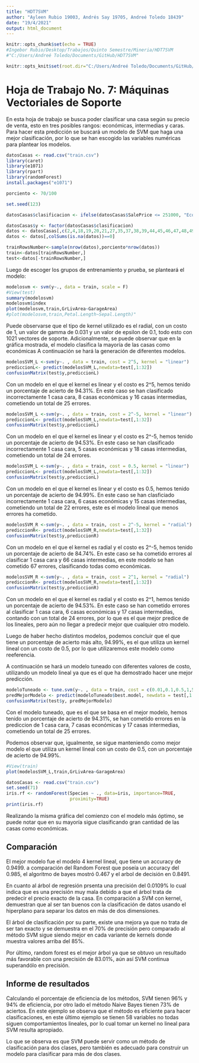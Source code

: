 ```yaml
---
title: "HDT7SVM"
author: "Ayleen Rubio 19003, Andrés Say 19705, Andreé Toledo 18439"
date: "19/4/2021"
output: html_document
---
```


```r
knitr::opts_chunk$set(echo = TRUE)
#Ingebor Rubio/Desktop/Trabajos/Quinto Semestre/Mineria/HDT7SVM
#"C:/Users/Andreé Toledo/Documents/GitHub/HDT7SVM"

knitr::opts_knit$set(root.dir="C:/Users/Andreé Toledo/Documents/GitHub/HDT7SVM")
```

# Hoja de Trabajo No. 7: Máquinas Vectoriales de Soporte

En esta hoja de trabajo se busca poder clasificar una casa según su precio de venta, esto en tres posibles rangos: económicas, intermedias y caras. Para hacer esta predicción se buscará un modelo de SVM que haga una mejor clasificación, por lo que se han escogido las variables numéricas para plantear los modelos.

```r
datosCasas <- read.csv("train.csv")
library(caret)
library(e1071)
library(rpart)
library(randomForest)
install.packages("e1071")

porciento <- 70/100

set.seed(123)

datosCasas$clasificacion <- ifelse(datosCasas$SalePrice <= 251000, "Economicas", ifelse(datosCasas$SalePrice <= 538000, "Intermedias", ifelse(datosCasas$SalePrice <= 755000, "Caras")))

datosCasas$y <- factor(datosCasas$clasificacion)
datos <- datosCasas[,c(2,4,18,19,20,21,27,35,37,38,39,44,45,46,47,48,49,50,51,52,53,55,57,60,62,63,67,68,69,70,71,72,76,77,78,83)]
datos <- datos[,colSums(is.na(datos))==0]

trainRowsNumber<-sample(nrow(datos),porciento*nrow(datos))
train<-datos[trainRowsNumber,]
test<-datos[-trainRowsNumber,]
```

Luego de escoger los grupos de entrenamiento y prueba, se planteará el modelo:

```r
modelosvm <- svm(y~., data = train, scale = F)
#View(test)
summary(modelosvm)
modelosvm$index
plot(modelosvm,train,GrLivArea~GarageArea)
#plot(modelosvm,train,Petal.Length~Sepal.Length)"
```

Puede observarse que el tipo de kernel utilizado es el radial, con un costo de 1, un valor de gamma de 0.031 y un valor de epsilon de 0.1, todo esto con 1021 vectores de soporte. Adicionalmente, se puede observar que en la gráfica mostrada, el modelo clasifica la mayoría de las casas como económicas 
A continuación se hará la generación de diferentes modelos.

```r
modelosSVM_L <-svm(y~. , data = train, cost = 2^5, kernel = "linear")
prediccionL<- predict(modelosSVM_L,newdata=test[,1:32])
confusionMatrix(test$y,prediccionL)
```

Con un modelo en el que el kernel es linear y el costo es 2^5, hemos tenido un porcentaje de acierto de 94.31%. En este caso se han clasificado incorrectamente 1 casa cara, 8 casas económicas y 16 casas intermedias, cometiendo un total de 25 errores.

```r
modelosSVM_L <-svm(y~. , data = train, cost = 2^-5, kernel = "linear")
prediccionL<- predict(modelosSVM_L,newdata=test[,1:32])
confusionMatrix(test$y,prediccionL)
```

Con un modelo en el que el kernel es linear y el costo es 2^-5, hemos tenido un porcentaje de acierto de 94.53%. En este caso se han clasificado incorrectamente 1 casa cara, 5 casas económicas y 18 casas intermedias, cometiendo un total de 24 errores.

```r
modelosSVM_L <-svm(y~. , data = train, cost = 0.5, kernel = "linear")
prediccionL<- predict(modelosSVM_L,newdata=test[,1:32])
confusionMatrix(test$y,prediccionL)
```

Con un modelo en el que el kernel es linear y el costo es 0.5, hemos tenido un porcentaje de acierto de 94.99%. En este caso se han clasficiado incorrectamente 1 casa cara, 6 casas económicas y 15 casas intermedias, cometiendo un total de 22 errores, este es el modelo lineal que menos errores ha cometido.

```r
modelosSVM_R <-svm(y~. , data = train, cost = 2^-5, kernel = "radial")
prediccionR<- predict(modelosSVM_R,newdata=test[,1:32])
confusionMatrix(test$y,prediccionR)
```

Con un modelo en el que el kernel es radial y el costo es 2^-5, hemos tenido un porcentaje de acierto de 84.74%. En este caso se ha cometido errores al clasificar 1 casa cara y 66 casas intermedias, en este modelo se han cometido 67 errores, clasificando todas como económicas.

```r
modelosSVM_R <-svm(y~. , data = train, cost = 2^1, kernel = "radial")
prediccionR<- predict(modelosSVM_R,newdata=test[,1:32])
confusionMatrix(test$y,prediccionR)
```

Con un modelo en el que el kernel es radial y el costo es 2^1, hemos tenido un porcentaje de acierto de 94.53%. En este caso se han cometido errores al clasificar 1 casa cara, 6 casas económicas y 17 casas intermedias, contando con un total de 24 errores, por lo que es el que mejor predice de los lineales, pero aún no llegar a predecir mejor que cualquier otro modelo.

Luego de haber hecho distintos modelos, podemos concluir que el que tiene un porcentaje de acierto más alto, 94.99%, es el que utiliza un kernel lineal con un costo de 0.5, por lo que utilizaremos este modelo como reeferencia.

A continuación se hará un modelo tuneado con diferentes valores de costo, utilizando un modelo lineal ya que es el que ha demostrado hacer une mejor predicción.

```r
modeloTuneado <- tune.svm(y~. , data = train, cost = c(0.01,0.1,0.5,1,5,10,16,20,32), kernel = "linear")
predMejorModelo <- predict(modeloTuneado$best.model, newdata = test[,1:32])
confusionMatrix(test$y, predMejorModelo)
```

Con el modelo tuneado, que es el que se basa en el mejor modelo, hemos tenido un porcentaje de acierto de 94.31%, se han cometido errores en la prediccion de 1 casa cara, 7 casas económicas y 17 casas intermedias, cometiendo un total de 25 errores.

Podemos observar que, igualmente, se sigue manteniendo como mejor modelo el que utiliza un kernel lineal con un costo de 0.5, con un porcentaje de acierto de 94.99%.

```r
#View(train)
plot(modelosSVM_L,train,GrLivArea~GarageArea)


```

```r
datosCasas <- read.csv("train.csv")
set.seed(71)
iris.rf <- randomForest(Species ~ ., data=iris, importance=TRUE,
                        proximity=TRUE)
print(iris.rf)

```

Realizando la misma gráfica del comienzo con el modelo más óptimo, se puede notar que en su mayoría sigue clasificando gran cantidad de las casas como económicas.

## Comparación
El mejor modelo fue el modelo 4 kernel lineal, que tiene un accuracy de 0.9499. a comparación del Random Forest que poseía un accuracy del 0.985, el algoritmo de bayes mostró 0.467 y el arbol de decisión en 0.8491.

En cuanto al árbol de regresión prsenta una precisión del 0.0109% lo cual indica que es una precisión muy mala debido a que el árbol trata de predecir el precio exacto de la casa. En comparación a SVM con kernel, demuestran que al ser tan buenos con la clasificación  de datos usando el hiperplano para separar los datos en más de dos dimensiones.

El árbol de clasificación por su parte, existe una mejora ya que no trata de ser tan exacto y se demuestra en el 70% de precisión pero comparado al método SVM sigue siendo mejor en cada variante de kernels donde muestra valores arriba del 85%.

Por último, random forest es el mejor árbol ya que se obtuvo un resultado más favorable con una precisión de 83.01%, aún así SVM continua superandólo en precisión.

## Informe de resultados

Calculando el porcentaje de eficiencia de los métodos, SVM tienen 96%  y 94% de eficiencia, por otro lado el método Naive Bayes tienen 73% de aciertos. En este ejemplo se observa que el método es eficiente para hacer clasificaciones, en este último ejemplo se tienen 58 variables no todas siguen comportamientos lineales, por lo cual tomar un kernel no lineal para  SVM  resulta apropiado.

Lo que se observa es que SVM puede servir como un método de clasificación para dos clases, pero también es adecuado para construir un modelo para clasificar para más de dos clases.